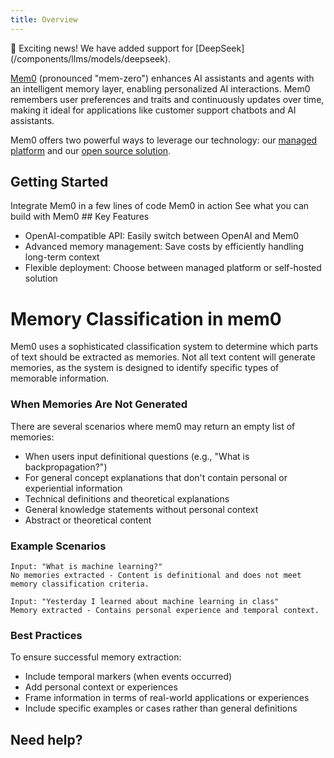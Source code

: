 ```yaml
---
title: Overview
---
```


<Note type="info">
  🎉 Exciting news! We have added support for [DeepSeek](/components/llms/models/deepseek).
</Note>

[Mem0](https://mem0.dev/wd) (pronounced "mem-zero") enhances AI assistants and agents with an intelligent memory layer, enabling personalized AI interactions. Mem0 remembers user preferences and traits and continuously updates over time, making it ideal for applications like customer support chatbots and AI assistants.

Mem0 offers two powerful ways to leverage our technology: our [managed platform](/platform/overview) and our [open source solution](/open-source/quickstart).
## Getting Started 

<CardGroup cols={3}>
  <Card title="Quickstart" icon="rocket" href="/quickstart">
    Integrate Mem0 in a few lines of code
  </Card>
  <Card title="Playground" icon="play" href="playground">
    Mem0 in action
  </Card>
  <Card title="Examples" icon="lightbulb" href="/examples">
  See what you can build with Mem0
  </Card>
</CardGroup>
## Key Features

- OpenAI-compatible API: Easily switch between OpenAI and Mem0
- Advanced memory management: Save costs by efficiently handling long-term context
- Flexible deployment: Choose between managed platform or self-hosted solution
<Card title="All Mem0 Features" icon="list" href="/features" horizontal="false">
    </Card>

# Memory Classification in mem0

Mem0 uses a sophisticated classification system to determine which parts of text should be extracted as memories. Not all text content will generate memories, as the system is designed to identify specific types of memorable information.

### When Memories Are Not Generated

There are several scenarios where mem0 may return an empty list of memories:

- When users input definitional questions (e.g., "What is backpropagation?")
- For general concept explanations that don't contain personal or experiential information
- Technical definitions and theoretical explanations
- General knowledge statements without personal context
- Abstract or theoretical content

### Example Scenarios

```
Input: "What is machine learning?"
No memories extracted - Content is definitional and does not meet memory classification criteria.

Input: "Yesterday I learned about machine learning in class"
Memory extracted - Contains personal experience and temporal context.
```

### Best Practices

To ensure successful memory extraction:
- Include temporal markers (when events occurred)
- Add personal context or experiences
- Frame information in terms of real-world applications or experiences
- Include specific examples or cases rather than general definitions


## Need help?

<Snippet file="get-help.mdx"/>